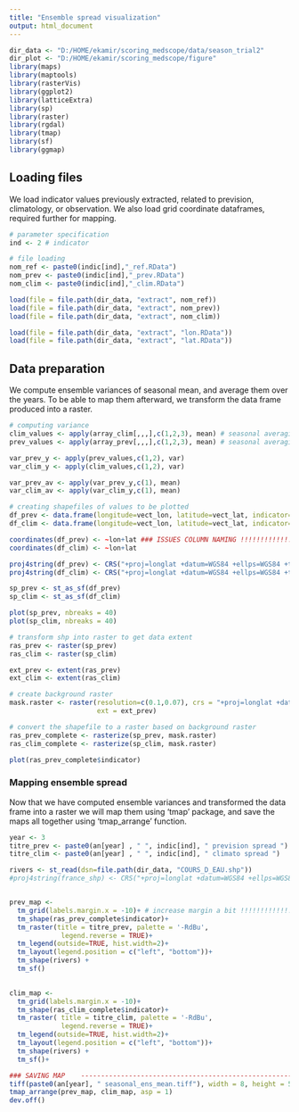 ---
title: "Ensemble spread visualization"
output: html_document
---

```{r setup, include=FALSE}
dir_data <- "D:/HOME/ekamir/scoring_medscope/data/season_trial2" 
dir_plot <- "D:/HOME/ekamir/scoring_medscope/figure" 
library(maps)
library(maptools)
library(rasterVis)
library(ggplot2)
library(latticeExtra)
library(sp)
library(raster)
library(rgdal)
library(tmap)
library(sf)
library(ggmap)
```

## Loading files

We load indicator values previously extracted, related to prevision, climatology, or observation. We also load grid coordinate dataframes, required further for mapping.        

```{r file loading}
# parameter specification
ind <- 2 # indicator

# file loading
nom_ref <- paste0(indic[ind],"_ref.RData")
nom_prev <- paste0(indic[ind],"_prev.RData")
nom_clim <- paste0(indic[ind],"_clim.RData")

load(file = file.path(dir_data, "extract", nom_ref))
load(file = file.path(dir_data, "extract", nom_prev))
load(file = file.path(dir_data, "extract", nom_clim))

load(file = file.path(dir_data, "extract", "lon.RData"))
load(file = file.path(dir_data, "extract", "lat.RData"))

```
## Data preparation

We compute ensemble variances of seasonal mean, and average them over the years. To be able to map them afterward, we transform the data frame produced into a raster.

```{r }
# computing variance
clim_values <- apply(array_clim[,,,],c(1,2,3), mean) # seasonal averaging
prev_values <- apply(array_prev[,,,],c(1,2,3), mean) # seasonal averaging

var_prev_y <- apply(prev_values,c(1,2), var)
var_clim_y <- apply(clim_values,c(1,2), var)

var_prev_av <- apply(var_prev_y,c(1), mean)
var_clim_av <- apply(var_clim_y,c(1), mean)

# creating shapefiles of values to be plotted
df_prev <- data.frame(longitude=vect_lon, latitude=vect_lat, indicator=var_prev_av)
df_clim <- data.frame(longitude=vect_lon, latitude=vect_lat, indicator=var_clim_av)

coordinates(df_prev) <- ~lon+lat ### ISSUES COLUMN NAMING !!!!!!!!!!!!!!!!!!!!!!!!!!!!!!!
coordinates(df_clim) <- ~lon+lat

proj4string(df_prev) <- CRS("+proj=longlat +datum=WGS84 +ellps=WGS84 +towgs84=0,0,0")
proj4string(df_clim) <- CRS("+proj=longlat +datum=WGS84 +ellps=WGS84 +towgs84=0,0,0")

sp_prev <- st_as_sf(df_prev)
sp_clim <- st_as_sf(df_clim)

plot(sp_prev, nbreaks = 40)
plot(sp_clim, nbreaks = 40)

# transform shp into raster to get data extent 
ras_prev <- raster(sp_prev)
ras_clim <- raster(sp_clim)

ext_prev <- extent(ras_prev)
ext_clim <- extent(ras_clim)

# create background raster 
mask.raster <- raster(resolution=c(0.1,0.07), crs = "+proj=longlat +datum=WGS84 +ellps=WGS84 +towgs84=0,0,0", ## !!!!!!!!!!!
                      ext = ext_prev)

# convert the shapefile to a raster based on background raster
ras_prev_complete <- rasterize(sp_prev, mask.raster)
ras_clim_complete <- rasterize(sp_clim, mask.raster)

plot(ras_prev_complete$indicator)

```
### Mapping ensemble spread

Now that we have computed ensemble variances and transformed the data frame into a raster we will map them using 'tmap' package, and save the maps all together using 'tmap_arrange' function.

```{r }
year <- 3
titre_prev <- paste0(an[year] , " ", indic[ind], " prevision spread ")
titre_clim <- paste0(an[year] , " ", indic[ind], " climato spread ")

rivers <- st_read(dsn=file.path(dir_data, "COURS_D_EAU.shp"))
#proj4string(france_shp) <- CRS("+proj=longlat +datum=WGS84 +ellps=WGS84 +towgs84=0,0,0")


prev_map <- 
  tm_grid(labels.margin.x = -10)+ # increase margin a bit !!!!!!!!!!!!!!!!!!!!!!!!!!!!!!
  tm_shape(ras_prev_complete$indicator)+
  tm_raster(title = titre_prev, palette = '-RdBu',
             legend.reverse = TRUE)+
  tm_legend(outside=TRUE, hist.width=2)+
  tm_layout(legend.position = c("left", "bottom"))+
  tm_shape(rivers) +
  tm_sf()
  

clim_map <- 
  tm_grid(labels.margin.x = -10)+ 
  tm_shape(ras_clim_complete$indicator)+
  tm_raster( title = titre_clim, palette = '-RdBu',
             legend.reverse = TRUE)+
  tm_legend(outside=TRUE, hist.width=2)+
  tm_layout(legend.position = c("left", "bottom"))+
  tm_shape(rivers) +
  tm_sf()+

### SAVING MAP    -------------------------------------------------------------------------------------
tiff(paste0(an[year], " seasonal_ens_mean.tiff"), width = 8, height = 5, units = 'in', res = 300, compression = 'none')
tmap_arrange(prev_map, clim_map, asp = 1)
dev.off()

```




